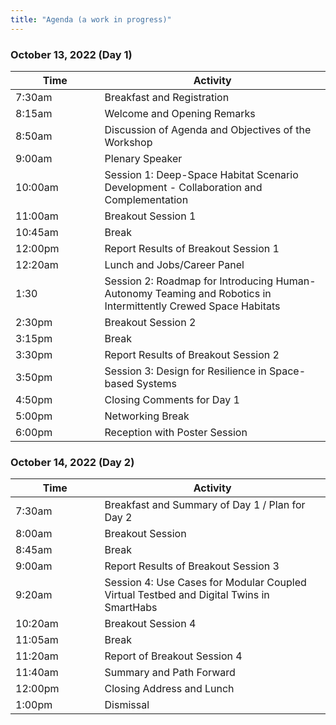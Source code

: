 ```yaml
---
title: "Agenda (a work in progress)"
---
```


### October 13, 2022 (Day 1)

| Time | Activity |
|------|---------------|
| 7:30am | Breakfast and Registration |
| 8:15am | Welcome and Opening Remarks |
| 8:50am | Discussion of Agenda and Objectives of the Workshop | 
| 9:00am | Plenary Speaker |
| 10:00am | Session 1: Deep-Space Habitat Scenario Development - Collaboration and Complementation |
| 11:00am | Breakout Session 1 |
| 10:45am | Break |
| 12:00pm | Report Results of Breakout Session 1 |
| 12:20am | Lunch and Jobs/Career Panel |
| 1:30 | Session 2: Roadmap for Introducing Human-Autonomy Teaming and Robotics in Intermittently Crewed Space Habitats |
| 2:30pm | Breakout Session 2 |
| 3:15pm | Break |
| 3:30pm | Report Results of Breakout Session 2 |
| 3:50pm | Session 3: Design for Resilience in Space-based Systems |
| 4:50pm | Closing Comments for Day 1 |
| 5:00pm | Networking Break | 
| 6:00pm | Reception with Poster Session |

### October 14, 2022 (Day 2)

| Time | Activity |
|------|---------------|
| 7:30am | Breakfast and Summary of Day 1 / Plan for Day 2 |
| 8:00am | Breakout Session |
| 8:45am | Break |
| 9:00am | Report Results of Breakout Session 3 |
| 9:20am | Session 4: Use Cases for Modular Coupled Virtual Testbed and Digital Twins in SmartHabs | 
| 10:20am | Breakout Session 4 |
| 11:05am | Break |
| 11:20am | Report of Breakout Session 4 | 
| 11:40am | Summary and Path Forward | 
| 12:00pm | Closing Address and Lunch |
| 1:00pm | Dismissal |
